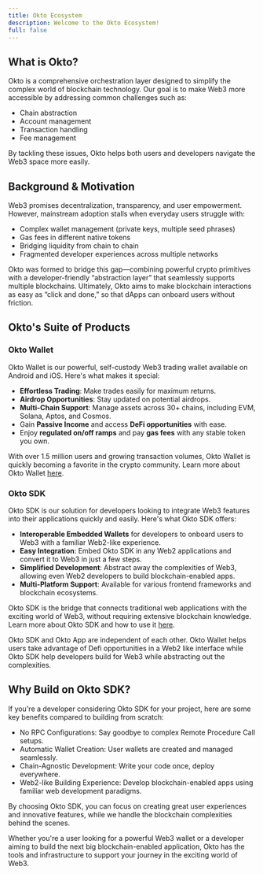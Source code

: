 ```yaml
---
title: Okto Ecosystem
description: Welcome to the Okto Ecosystem!
full: false
---
```


## What is Okto?

Okto is a comprehensive orchestration layer designed to simplify the complex world of blockchain technology. Our goal is to make Web3 more accessible by addressing common challenges such as:
- Chain abstraction
- Account management
- Transaction handling
- Fee management

By tackling these issues, Okto helps both users and developers navigate the Web3 space more easily.

## Background & Motivation

Web3 promises decentralization, transparency, and user empowerment. However, mainstream adoption stalls when everyday users struggle with:

- Complex wallet management (private keys, multiple seed phrases)
- Gas fees in different native tokens
- Bridging liquidity from chain to chain
- Fragmented developer experiences across multiple networks

Okto was formed to bridge this gap—combining powerful crypto primitives with a developer-friendly “abstraction layer” that seamlessly supports multiple blockchains. Ultimately, Okto aims to make blockchain interactions as easy as “click and done,” so that dApps can onboard users without friction.

## Okto's Suite of Products

### Okto Wallet

Okto Wallet is our powerful, self-custody Web3 trading wallet available on Android and iOS. Here's what makes it special:
- **Effortless Trading**: Make trades easily for maximum returns.
- **Airdrop Opportunities**: Stay updated on potential airdrops.
- **Multi-Chain Support**: Manage assets across 30+ chains, including EVM, Solana, Aptos, and Cosmos.
- Gain **Passive Income** and access **DeFi opportunities** with ease.
- Enjoy **regulated on/off ramps** and pay **gas fees** with any stable token you own.

With over 1.5 million users and growing transaction volumes, Okto Wallet is quickly becoming a favorite in the crypto community. Learn more about Okto Wallet [here](https://www.okto.tech/).

### Okto SDK

Okto SDK is our solution for developers looking to integrate Web3 features into their applications quickly and easily. Here's what Okto SDK offers:
- **Interoperable Embedded Wallets** for developers to onboard users to Web3 with a familiar Web2-like experience.
- **Easy Integration**: Embed Okto SDK in any Web2 applications and convert it to Web3 in just a few steps.
- **Simplified Development**: Abstract away the complexities of Web3, allowing even Web2 developers to build blockchain-enabled apps.
- **Multi-Platform Support**: Available for various frontend frameworks and blockchain ecosystems.

Okto SDK is the bridge that connects traditional web applications with the exciting world of Web3, without requiring extensive blockchain knowledge. Learn more about Okto SDK and how to use it [here](https://www.okto.tech/SDK-sdk).

<Callout title="Note">
Okto SDK and Okto App are independent of each other. Okto Wallet helps users take advantage of Defi opportunities in a Web2 like interface while Okto SDK help developers build for Web3 while abstracting out the complexities.
</Callout>

## Why Build on Okto SDK?

If you're a developer considering Okto SDK for your project, here are some key benefits compared to building from scratch:
- No RPC Configurations: Say goodbye to complex Remote Procedure Call setups.
- Automatic Wallet Creation: User wallets are created and managed seamlessly.
- Chain-Agnostic Development: Write your code once, deploy everywhere.
- Web2-like Building Experience: Develop blockchain-enabled apps using familiar web development paradigms.

By choosing Okto SDK, you can focus on creating great user experiences and innovative features, while we handle the blockchain complexities behind the scenes.

Whether you're a user looking for a powerful Web3 wallet or a developer aiming to build the next big blockchain-enabled application, Okto has the tools and infrastructure to support your journey in the exciting world of Web3.

